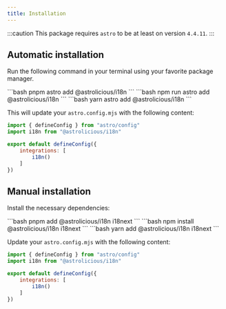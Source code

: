 ```yaml
---
title: Installation
---
```



:::caution
This package requires `astro` to be at least on version `4.4.11`.
:::

## Automatic installation

Run the following command in your terminal using your favorite package manager.

<Tabs>
    <TabItem label="pnpm" icon="pnpm">
    ```bash
    pnpm astro add @astrolicious/i18n
    ```
    </TabItem>
    <TabItem label="npm" icon="seti:npm">
    ```bash
    npm run astro add @astrolicious/i18n
    ```
    </TabItem>
    <TabItem label="yarn" icon="seti:yarn">
    ```bash
    yarn astro add @astrolicious/i18n
    ```
    </TabItem>
</Tabs>

This will update your `astro.config.mjs` with the following content:

```js title="astro.config.mjs" ins={2,6}
import { defineConfig } from "astro/config"
import i18n from "@astrolicious/i18n"

export default defineConfig({
    integrations: [
        i18n()
    ]
})
```

## Manual installation

Install the necessary dependencies:

<Tabs>
    <TabItem label="pnpm" icon="pnpm">
    ```bash
    pnpm add @astrolicious/i18n i18next
    ```
    </TabItem>
    <TabItem label="npm" icon="seti:npm">
    ```bash
    npm install @astrolicious/i18n i18next
    ```
    </TabItem>
    <TabItem label="yarn" icon="seti:yarn">
    ```bash
    yarn add @astrolicious/i18n i18next
    ```
    </TabItem>
</Tabs>

Update your `astro.config.mjs` with the following content:

```js title="astro.config.mjs" ins={2,6}
import { defineConfig } from "astro/config"
import i18n from "@astrolicious/i18n"

export default defineConfig({
    integrations: [
        i18n()
    ]
})
```
